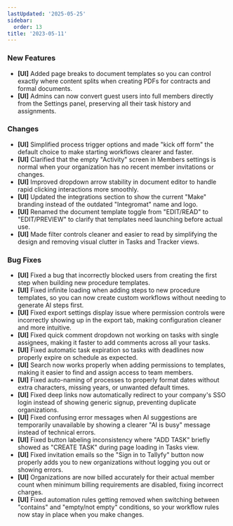 ```yaml
---
lastUpdated: '2025-05-25'
sidebar:
  order: 13
title: '2023-05-11'
---
```


### New Features

- **[UI]** Added page breaks to document templates so you can control exactly where content splits when creating PDFs for contracts and formal documents.
- **[UI]** Admins can now convert guest users into full members directly from the Settings panel, preserving all their task history and assignments.

### Changes

- **[UI]** Simplified process trigger options and made "kick off form" the default choice to make starting workflows clearer and faster.
- **[UI]** Clarified that the empty "Activity" screen in Members settings is normal when your organization has no recent member invitations or changes.
- **[UI]** Improved dropdown arrow stability in document editor to handle rapid clicking interactions more smoothly.
- **[UI]** Updated the integrations section to show the current "Make" branding instead of the outdated "Integromat" name and logo.
- **[UI]** Renamed the document template toggle from "EDIT/READ" to "EDIT/PREVIEW" to clarify that templates need launching before actual use.
- **[UI]** Made filter controls cleaner and easier to read by simplifying the design and removing visual clutter in Tasks and Tracker views.

### Bug Fixes

- **[UI]** Fixed a bug that incorrectly blocked users from creating the first step when building new procedure templates.
- **[UI]** Fixed infinite loading when adding steps to new procedure templates, so you can now create custom workflows without needing to generate AI steps first.
- **[UI]** Fixed export settings display issue where permission controls were incorrectly showing up in the export tab, making configuration cleaner and more intuitive.
- **[UI]** Fixed quick comment dropdown not working on tasks with single assignees, making it faster to add comments across all your tasks.
- **[UI]** Fixed automatic task expiration so tasks with deadlines now properly expire on schedule as expected.
- **[UI]** Search now works properly when adding permissions to templates, making it easier to find and assign access to team members.
- **[UI]** Fixed auto-naming of processes to properly format dates without extra characters, missing years, or unwanted default times.
- **[UI]** Fixed deep links now automatically redirect to your company's SSO login instead of showing generic signup, preventing duplicate organizations.
- **[UI]** Fixed confusing error messages when AI suggestions are temporarily unavailable by showing a clearer "AI is busy" message instead of technical errors.
- **[UI]** Fixed button labeling inconsistency where "ADD TASK" briefly showed as "CREATE TASK" during page loading in Tasks view.
- **[UI]** Fixed invitation emails so the "Sign in to Tallyfy" button now properly adds you to new organizations without logging you out or showing errors.
- **[UI]** Organizations are now billed accurately for their actual member count when minimum billing requirements are disabled, fixing incorrect charges.
- **[UI]** Fixed automation rules getting removed when switching between "contains" and "empty/not empty" conditions, so your workflow rules now stay in place when you make changes.